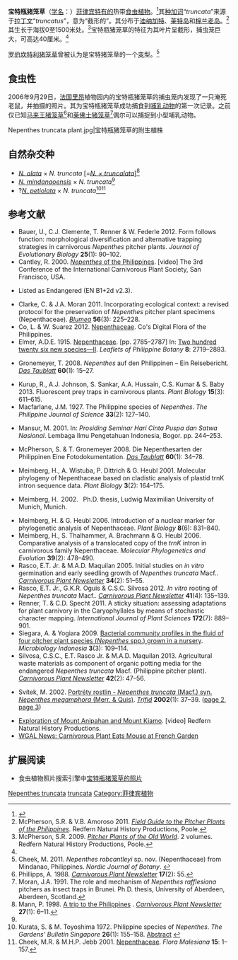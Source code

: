 {{noteTA
|G1=Carnivorous Plant
}}
{{Speciesbox
|image = Nepenthes truncata 2.jpg
|image_caption = 产自[[棉兰老岛|棉兰老岛]]北部海拔230米处的宝特瓶猪笼草的下位笼
|status = EN
|status_system = iucn2.3
|taxon=Nepenthes truncata
|authority = [[约翰·缪尔黑德·麦克法兰|Macfarl.]] (1911)<ref>Macfarlane, J.M. 1911. [http://biodiversitylibrary.org/page/34938989 New species of ''Nepenthes''.] {{Wayback|url=http://biodiversitylibrary.org/page/34938989 |date=20131015023501 }} ''Contributions from the Botanical Laboratory of the University of Pennsylvania'' '''3'''(3): 207–210. ([http://biodiversitylibrary.org/page/34939103 plates I–II] {{Wayback|url=http://biodiversitylibrary.org/page/34939103 |date=20131015013416 }})</ref>
|synonyms = *''Nepenthes megamphora''<br><small>Merr. & Quis ''in sched.'' (1915)</small>
}}

'''宝特瓶猪笼草'''（[[学名|学名]]：''{{lang|la|Nepenthes truncata}}''）[[菲律宾|菲律宾]][[特有种|特有的]]热带[[食虫植物|食虫植物]]。<ref name="夏洛特2007">{{cite book | title=[[食蟲植物觀賞&栽培圖鑑|食蟲植物觀賞&栽培圖鑑]] | publisher=商周出版 | author=夏洛特 | year=2007 | location=台北 | pages=68-69 | isbn=978-986-124-850-9}}</ref>其[[种加词|种加词]]“''truncata''”来源于[[拉丁文|拉丁文]]“''truncatus''”，意为“截形的”。其分布于[[迪纳加特|迪纳加特]]、[[莱特岛|莱特岛]]和[[棉兰老岛|棉兰老岛]]。<ref name=M&A2011>McPherson, S.R. & V.B. Amoroso 2011. ''[[菲律宾的猪笼草野外指南|Field Guide to the Pitcher Plants of the Philippines]]''. Redfern Natural History Productions, Poole.</ref>其生长于海拔0至1500米处。<ref name=McPherson>McPherson, S.R. 2009. ''[[旧大陆的猪笼草|Pitcher Plants of the Old World]]''. 2 volumes. Redfern Natural History Productions, Poole.</ref>宝特瓶猪笼草的特征为其叶片呈截形，捕虫笼巨大，可高达40厘米。<ref name="夏洛特2007" />

[[罗伯坎特利猪笼草|罗伯坎特利猪笼草]]{{small|（''N. robcantleyi''）}}曾被认为是宝特猪笼草的一个[[变型|变型]]。<ref name=robcantleyi>Cheek, M. 2011. ''Nepenthes robcantleyi'' sp. nov. (Nepenthaceae) from Mindanao, Philippines. ''Nordic Journal of Botany''. {{DOI|10.1111/j.1756-1051.2011.01449.x}}</ref>

== 食虫性 ==
2006年9月29日，[[法国|法国]][[里昂|里昂]]植物园内的宝特瓶猪笼草的捕虫笼内发现了一只淹死老鼠，并拍摄的照片。其为宝特瓶猪笼草成功捕食到[[哺乳动物|哺乳动物]]的第一次记录。之前仅已知[[马来王猪笼草|马来王猪笼草]]{{small|（''N. rajah''）}}<ref>Phillipps, A. 1988. {{PDFlink|[http://www.carnivorousplants.org/cpn/articles/CPNv17n2p55.pdf A second record of rats as prey in ''Nepenthes rajah''.]|203 [[Kibibyte|KiB]]<!-- application/pdf, 208177 bytes -->}} ''[[食虫植物通讯|Carnivorous Plant Newsletter]]'' '''17'''(2): 55.</ref>和[[莱佛士猪笼草|莱佛士猪笼草]]{{small|（''N. rafflesiana''）}}<ref>Moran, J.A. 1991. The role and mechanism of ''Nepenthes rafflesiana'' pitchers as insect traps in Brunei. Ph.D. thesis, University of Aberdeen, Aberdeen, Scotland.</ref>偶尔可以捕捉到小型哺乳动物。

<gallery>
Nepenthes truncata plant.jpg|宝特瓶猪笼草的附生植株
</gallery>

== 自然杂交种 ==
*''[[翼状猪笼草|N. alata]]'' × ''N. truncata'' [=''[[宝翼猪笼草|N. × truncalata]]'']<ref name=Mann>Mann, P. 1998. [http://www.carnivorousplants.org/cpn/samples/v27n1p6_11.html A trip to the Philippines] {{Wayback|url=http://www.carnivorousplants.org/cpn/samples/v27n1p6_11.html |date=20150923200725 }}. ''[[食虫植物通讯|Carnivorous Plant Newsletter]]'' '''27'''(1): 6–11.</ref>
*''[[棉兰老岛猪笼草|N. mindanaoensis]]'' × ''N. truncata''<ref name=McPherson />
*?''[[有柄猪笼草|N. petiolata]]'' × ''N. truncata''<ref name=globamphora>Kurata, S. & M. Toyoshima 1972. Philippine species of ''Nepenthes''. ''The Gardens' Bulletin Singapore'' '''26'''(1): 155–158. [http://www.sbg.org.sg/research/publicationbulletin.asp?sRange=1970-1979&sYear=1972 Abstract] {{Wayback|url=http://www.sbg.org.sg/research/publicationbulletin.asp?sRange=1970-1979&sYear=1972 |date=20110722151730 }}</ref><ref name=C&J>Cheek, M.R. & M.H.P. Jebb 2001. [[猪笼草科_(2001年专著)|Nepenthaceae]]. ''Flora Malesiana'' '''15''': 1–157.</ref><!--involving mindanaoensis?-->

== 参考文献 ==
{{reflist|2}}
{{refbegin|2}}
* Bauer, U., C.J. Clemente, T. Renner & W. Federle 2012. Form follows function: morphological diversification and alternative trapping strategies in carnivorous ''Nepenthes'' pitcher plants. ''Journal of Evolutionary Biology'' '''25'''(1): 90–102. {{DOI|10.1111/j.1420-9101.2011.02406.x}}
* Cantley, R. 2000. [http://www.youtube.com/watch?v=j01sXiwpqAA ''Nepenthes'' of the Philippines]{{Wayback|url=http://www.youtube.com/watch?v=j01sXiwpqAA |date=20140523213541 }}. [video] The 3rd Conference of the International Carnivorous Plant Society, San Francisco, USA.
* {{IUCN2006|assessors=Clarke, C.M., R. Cantley, J. Nerz, H. Rischer & A. Witsuba|year=2000|id=39708|title=Nepenthes truncata|downloaded=11 May 2006}} Listed as Endangered (EN B1+2d v2.3).
* Clarke, C. & J.A. Moran 2011. Incorporating ecological context: a revised protocol for the preservation of ''Nepenthes'' pitcher plant specimens (Nepenthaceae). ''[[布卢姆－植物分类学与植物地理学杂志|Blumea]]'' '''56'''(3): 225–228. {{DOI|10.3767/000651911X605781}}
* Co, L. & W. Suarez 2012. [http://www.philippineplants.org/Families/Nepenthaceae.html Nepenthaceae]{{Wayback|url=http://www.philippineplants.org/Families/Nepenthaceae.html |date=20130728150437 }}. Co's Digital Flora of the Philippines.
* Elmer, A.D.E. 1915. [http://biodiversitylibrary.org/page/768493 Nepenthaceae]{{Wayback|url=http://biodiversitylibrary.org/page/768493 |date=20131015033555 }}. [pp. 2785–2787] In: [http://www.biodiversitylibrary.org/page/768427 Two hundred twenty six new species—II]{{Wayback|url=http://www.biodiversitylibrary.org/page/768427 |date=20170827091953 }}. ''Leaflets of Philippine Botany'' '''8''': 2719–2883.
* {{de icon}} Gronemeyer, T. 2008. ''Nepenthes'' auf den Philippinen – Ein Reisebericht. ''[[露叶茅膏菜_(杂志)|Das Taublatt]]'' '''60'''(1): 15–27.
* Kurup, R., A.J. Johnson, S. Sankar, A.A. Hussain, C.S. Kumar & S. Baby 2013. Fluorescent prey traps in carnivorous plants. ''Plant Biology'' '''15'''(3): 611–615. {{DOI|10.1111/j.1438-8677.2012.00709.x}}
* Macfarlane, J.M. 1927. The Philippine species of ''Nepenthes''. ''The Philippine Journal of Science'' '''33'''(2): 127–140.
* {{id icon}} Mansur, M. 2001. {{PDFlink|[http://elib.pdii.lipi.go.id/katalog/index.php/searchkatalog/downloadDatabyId/1286/1286.pdf Koleksi ''Nepenthes'' di Herbarium Bogoriense: prospeknya sebagai tanaman hias.]}} In: ''Prosiding Seminar Hari Cinta Puspa dan Satwa Nasional''. Lembaga Ilmu Pengetahuan Indonesia, Bogor. pp. 244–253.
* {{de icon}} McPherson, S. & T. Gronemeyer 2008. Die Nepenthesarten der Philippinen Eine Fotodokumentation. ''[[露叶茅膏菜_(杂志)|Das Taublatt]]'' '''60'''(1): 34–78.
* Meimberg, H., A. Wistuba, P. Dittrich & G. Heubl 2001. Molecular phylogeny of Nepenthaceae based on cladistic analysis of plastid trnK intron sequence data. ''Plant Biology'' '''3'''(2): 164–175. {{DOI|10.1055/s-2001-12897}}
* {{de icon}} Meimberg, H. 2002. {{PDFlink|[http://edoc.ub.uni-muenchen.de/1078/1/Meimberg_Harald.pdf Molekular-systematische Untersuchungen an den Familien Nepenthaceae und Ancistrocladaceae sowie verwandter Taxa aus der Unterklasse Caryophyllidae s. l..]}} Ph.D. thesis, Ludwig Maximilian University of Munich, Munich.
* Meimberg, H. & G. Heubl 2006. Introduction of a nuclear marker for phylogenetic analysis of Nepenthaceae. ''Plant Biology'' '''8'''(6): 831–840. {{DOI|10.1055/s-2006-924676}}
* Meimberg, H., S. Thalhammer, A. Brachmann & G. Heubl 2006. Comparative analysis of a translocated copy of the ''trnK'' intron in carnivorous family Nepenthaceae. ''Molecular Phylogenetics and Evolution'' '''39'''(2): 478–490. {{DOI|10.1016/j.ympev.2005.11.023}}
* Rasco, E.T. Jr. & M.A.D. Maquilan 2005. Initial studies on ''in vitro'' germination and early seedling growth of ''Nepenthes truncata'' Macf.. ''[[食虫植物通讯|Carnivorous Plant Newsletter]]'' '''34'''(2): 51–55.
* Rasco, E.T. Jr., G.K.R. Oguis & C.S.C. Silvosa 2012. ''In vitro'' rooting of ''Nepenthes truncata'' Macf.. ''[[食虫植物通讯|Carnivorous Plant Newsletter]]'' '''41'''(4): 135–139.
* Renner, T. & C.D. Specht 2011. A sticky situation: assessing adaptations for plant carnivory in the Caryophyllales by means of stochastic character mapping. ''International Journal of Plant Sciences'' '''172'''(7): 889–901. {{DOI|10.1086/660882}}
* Siegara, A. & Yogiara 2009. [http://www.permi.or.id/journal/index.php/mionline/article/view/15/0 Bacterial community profiles in the fluid of four pitcher plant species (''Nepenthes'' spp.) grown in a nursery]{{dead link|date=2017年12月 |bot=InternetArchiveBot |fix-attempted=yes }}. ''Microbiology Indonesia'' '''3'''(3): 109–114.
* Silvosa, C.S.C., E.T. Rasco Jr. & M.A.D. Maquilan 2013. Agricultural waste materials as component of organic potting media for the endangered ''Nepenthes truncata'' Macf. (Philippine pitcher plant). ''[[食虫植物通讯|Carnivorous Plant Newsletter]]'' '''42'''(2): 47–56.
* {{cs icon}} Svítek, M. 2002. [http://www.darwiniana.cz/sklad/sklad/Trifid/skeny/600DPI/T2002_1/37.png Portréty rostlin - ''Nepenthes truncata'' (Macf.) syn. ''Nepenthes megamphora'' (Merr. & Quis)]{{Wayback|url=http://www.darwiniana.cz/sklad/sklad/Trifid/skeny/600DPI/T2002_1/37.png |date=20120315081257 }}. ''[[三裂|Trifid]]'' '''2002'''(1): 37–39. ([http://www.darwiniana.cz/sklad/sklad/Trifid/skeny/600DPI/T2002_1/38.png page 2]{{Wayback|url=http://www.darwiniana.cz/sklad/sklad/Trifid/skeny/600DPI/T2002_1/38.png |date=20120315081310 }}, [http://www.darwiniana.cz/sklad/sklad/Trifid/skeny/600DPI/T2002_1/39.png page 3]{{Wayback|url=http://www.darwiniana.cz/sklad/sklad/Trifid/skeny/600DPI/T2002_1/39.png |date=20120315081324 }})
* [https://web.archive.org/web/20130921055222/http://www.redfernnaturalhistory.com/dvds/name/exploration_of_mount_anipahan_and_mount_kiamo Exploration of Mount Anipahan and Mount Kiamo]. [video] Redfern Natural History Productions.
* [http://www.wgal.com/slideshow/news/9981120/detail.html WGAL News: Carnivorous Plant Eats Mouse at French Garden]{{Wayback|url=http://www.wgal.com/slideshow/news/9981120/detail.html |date=20061022195712 }}
<!--http://lovemindanao.blogspot.kr/2012/07/mt-tibogs-guinumhay-peak-and-its.html-->
{{refend}}

== 扩展阅读 ==
{{refbegin}}
* 食虫植物照片搜索引擎中[http://www.cpphotofinder.com/nepenthes-truncata-504.html 宝特瓶猪笼草的照片]{{Wayback|url=http://www.cpphotofinder.com/nepenthes-truncata-504.html |date=20120227141937 }}
{{commons-inline|Nepenthes truncata|宝特瓶猪笼草}}
{{wikispecies-inline|Nepenthes truncata|宝特瓶猪笼草}}
{{refend}}

{{猪笼草属}}
{{Taxonbar|from=Q138817}}

[[Category:亚洲食虫植物|Nepenthes truncata]]
[[Category:猪笼草属|truncata]]
[[Category:菲律宾植物|Category:菲律宾植物]]